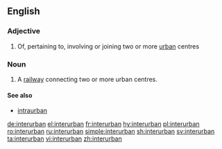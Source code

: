 ==English==

===Adjective===
{{en-adj|-}}

# Of, pertaining to, involving or joining two or more [[urban]] centres

===Noun===
{{en-noun}}

# A [[railway]] connecting two or more urban centres.

====See also====
* [[intraurban]]

[[de:interurban]]
[[el:interurban]]
[[fr:interurban]]
[[hy:interurban]]
[[pl:interurban]]
[[ro:interurban]]
[[ru:interurban]]
[[simple:interurban]]
[[sh:interurban]]
[[sv:interurban]]
[[ta:interurban]]
[[vi:interurban]]
[[zh:interurban]]